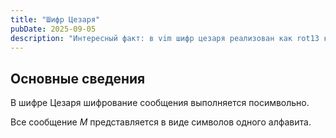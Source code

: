 ```yaml
---
title: "Шифр Цезаря"
pubDate: 2025-09-05
description: "Интересный факт: в vim шифр цезаря реализован как rot13 командой g?"
---
```


## Основные сведения

В шифре Цезаря шифрование сообщения выполняется посимвольно.

Все сообщение _M_ представляется в виде символов одного алфавита.


<CaesarPlayground client:load />
